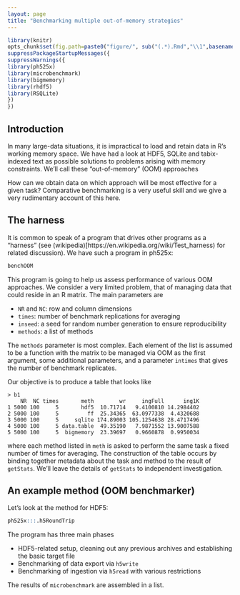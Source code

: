 ```yaml
---
layout: page
title: "Benchmarking multiple out-of-memory strategies"
---
```


```r
library(knitr)
opts_chunk$set(fig.path=paste0("figure/", sub("(.*).Rmd","\\1",basename(knitr:::knit_concord$get('infile'))), "-"))
suppressPackageStartupMessages({
suppressWarnings({
library(ph525x)
library(microbenchmark)
library(bigmemory)
library(rhdf5)
library(RSQLite)
})
})
```


## Introduction

In many large-data situations, it is impractical to load and retain
data in R's working memory space.  We have had a look at
HDF5, SQLite and tabix-indexed text as possible solutions
to problems arising with memory constraints.    We'll call
these "out-of-memory" (OOM) approaches

How can we obtain data on which approach will be most effective
for a given task?  Comparative benchmarking is a very useful skill and
we give a very rudimentary account of this here.

## The harness

It is common to speak of a program that drives other programs
as a "harness" (see (wikipedia)[https://en.wikipedia.org/wiki/Test_harness)
for related discussion).  We have such a program in ph525x:

```r
benchOOM
```

This program is going to help us assess performance of various
OOM approaches.  We consider a very limited problem, that of
managing data that could reside in an R matrix.
The main parameters are

* `NR` and `NC`: row and column dimensions
* `times`: number of benchmark replications for averaging
* `inseed`: a seed for random number generation to ensure reproducibility
* `methods`: a list of methods

The `methods` parameter is most complex.  Each element of the list
is assumed to be a function with the matrix to
be managed via OOM as the first argument, some additional
parameters, and a parameter `intimes` that gives the number 
of benchmark replicates.

Our objective is to produce a table that looks like

```
> b1
    NR  NC times       meth        wr     ingFull      ing1K
1 5000 100     5       hdf5  10.71714   9.4100810 14.2984402
2 5000 100     5         ff  25.34365  63.0977338  4.4320688
3 5000 100     5     sqlite 174.89003 105.1254638 28.4717496
4 5000 100     5 data.table  49.35190   7.9871552 13.9007588
5 5000 100     5  bigmemory  23.39697   0.9660878  0.9950034
```

where each method listed in `meth` is asked to perform the same
task a fixed number of times for averaging.  The construction of 
the table occurs by binding together metadata about the task and
method to the result of `getStats`.  We'll leave the details
of `getStats` to independent investigation.


## An example method (OOM benchmarker)

Let's look at the method for HDF5:
```r
ph525x:::.h5RoundTrip
```

The program has three main phases

* HDF5-related setup, cleaning out any previous archives and establishing
the basic target file
* Benchmarking of data export via `h5write`
* Benchmarking of ingestion via `h5read` with various restrictions

The results of `microbenchmark` are assembled in a list.
